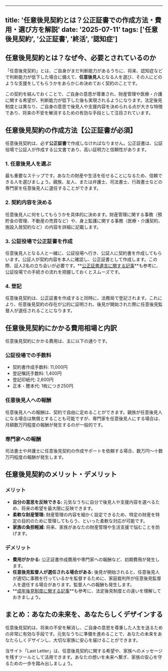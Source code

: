 
---
title: '任意後見契約とは？公正証書での作成方法・費用・選び方を解説'
date: '2025-07-11'
tags: ['任意後見契約', '公正証書', '終活', '認知症']
---

## 任意後見契約とは？なぜ今、必要とされているのか

「任意後見契約」とは、ご自身がまだ判断能力があるうちに、将来、認知症などで判断能力が低下した場合に備えて、**任意後見人**となる人を選び、その人にどのような支援をしてもらうかをあらかじめ決めておく契約のことです。

この契約を結んでおくことで、ご自身の意思が尊重され、財産管理や医療・介護に関する希望が、判断能力が低下した後も実現されるようになります。法定後見制度とは異なり、ご自身の意思で後見人や支援内容を決められる点が大きな特徴であり、将来の不安を解消するための有効な手段として注目されています。

## 任意後見契約の作成方法【公正証書が必須】

任意後見契約は、必ず**公正証書**で作成しなければなりません。公正証書は、公証役場で公証人が作成する公文書であり、高い証明力と信頼性があります。

### 1. 任意後見人を選ぶ

最も重要なステップです。あなたの財産や生活を任せることになるため、信頼できる人を選びましょう。親族、友人、または弁護士、司法書士、行政書士などの専門家を任意後見人に選任することができます。

### 2. 契約内容を決める

任意後見人に何をしてもらうかを具体的に決めます。財産管理に関する事務（預貯金の管理、不動産の売買など）や、身上監護に関する事務（医療・介護契約、施設入居契約など）の内容を詳細に記載します。

### 3. 公証役場で公正証書を作成

任意後見人となる人と一緒に、公証役場へ行き、公証人に契約書を作成してもらいます。公証人が契約内容を本人に確認し、公正証書として作成します。この際、証人2名の立ち会いが必要です。**[公正証書遺言に関する記事](/articles/notarized-will-guide)**も参考に、公証役場での手続きの流れを把握しておくとスムーズです。

### 4. 登記

任意後見契約は、公正証書を作成すると同時に、法務局で登記されます。これにより、任意後見契約の存在が公的に証明され、後見が開始された際に任意後見監督人が選任されることになります。

## 任意後見契約にかかる費用相場と内訳

任意後見契約にかかる費用は、主に以下の通りです。

### 公証役場での手数料

*   契約書作成手数料: 11,000円
*   登記嘱託手数料: 1,400円
*   登記印紙代: 2,600円
*   正本・謄本代: 1枚につき250円

### 任意後見人への報酬

任意後見人への報酬は、契約で自由に定めることができます。親族が任意後見人になる場合は無償とすることも可能ですが、専門家を任意後見人にする場合は、月額数万円程度の報酬が発生するのが一般的です。

### 専門家への報酬

司法書士や弁護士に任意後見契約の作成サポートを依頼する場合、数万円〜十数万円程度の報酬が発生します。

## 任意後見契約のメリット・デメリット

### メリット

*   **自分の意思を反映できる:** 元気なうちに自分で後見人や支援内容を選べるため、将来の希望を最大限に反映できます。
*   **柔軟な財産管理:** 財産管理の内容を細かく設定できるため、特定の財産を特定の目的のために管理してもらう、といった柔軟な対応が可能です。
*   **家族の負担軽減:** 将来、家族があなたの財産管理や生活支援で悩むことを防げます。

### デメリット

*   **費用がかかる:** 公正証書作成費用や専門家への報酬など、初期費用が発生します。
*   **任意後見監督人が選任される場合がある:** 後見が開始されると、任意後見人が適切に事務を行っているかを監督するために、家庭裁判所が任意後見監督人を選任する場合があります。監督人への報酬も発生します。
*   **[成年後見制度に関する記事](/articles/adult-guardianship-system.mdx)**も参考に、法定後見制度との違いを理解しておきましょう。

## まとめ：あなたの未来を、あなたらしくデザインする

任意後見契約は、将来の不安を解消し、ご自身の意思を尊重した人生を送るための非常に有効な手段です。元気なうちに準備を進めることで、あなたの未来をあなたらしくデザインし、大切な家族に安心を届けることができます。

当サイト「Last Letter」は、任意後見契約に関する希望や、家族へのメッセージを残すツールとして活用できます。あなたの想いを未来へ繋ぎ、家族の安心を守るための一歩を踏み出しましょう。
